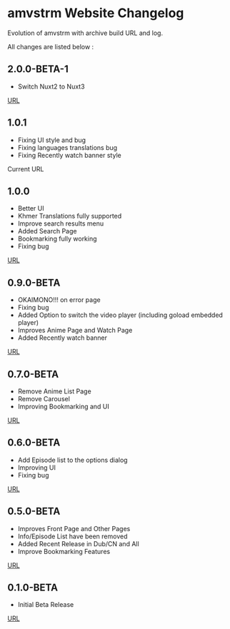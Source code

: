 # amvstrm Website Changelog

Evolution of amvstrm with archive build URL and log.

All changes are listed below :

## 2.0.0-BETA-1

- Switch Nuxt2 to Nuxt3

[URL](https://v2.amvstr.ml/)

## 1.0.1

- Fixing UI style and bug
- Fixing languages translations bug
- Fixing Recently watch banner style

Current URL

## 1.0.0

- Better UI
- Khmer Translations fully supported
- Improve search results menu
- Added Search Page
- Bookmarking fully working
- Fixing bug

[URL](https://17c7b262.amvstrm2.pages.dev/)

## 0.9.0-BETA

- OKAIMONO!!! on error page
- Fixing bug
- Added Option to switch the video player (including goload embedded player)
- Improves Anime Page and Watch Page
- Added Recently watch banner

[URL](https://78c31144.amvstrm2.pages.dev/)

## 0.7.0-BETA

- Remove Anime List Page
- Remove Carousel 
- Improving Bookmarking and UI

[URL](https://d366a3a1.amvstrm2.pages.dev/)

## 0.6.0-BETA

- Add Episode list to the options dialog
- Improving UI
- Fixing bug

[URL](https://f811a175.amvstrm2.pages.dev/)

## 0.5.0-BETA

- Improves Front Page and Other Pages
- Info/Episode List have been removed
- Added Recent Release in Dub/CN and All
- Improve Bookmarking Features  

[URL](https://amvstrm-3dq57raa8-nyt92.vercel.app/)

## 0.1.0-BETA

- Initial Beta Release

[URL](https://amvstrm-htu76i2vk-nyt92.vercel.app/)



